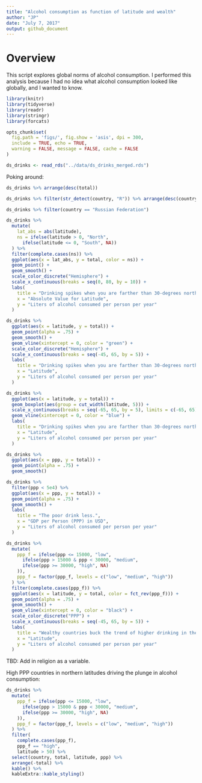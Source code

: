 ```yaml
---
title: "Alcohol consumption as function of latitude and wealth"
author: "JP"
date: "July 7, 2017"
output: github_document
---
```


# Overview
This script explores global norms of alcohol consumption. I performed this analysis because I had no idea what alcohol consumption looked like globally, and I wanted to know. 
```r
library(knitr)
library(tidyverse)
library(readr)
library(stringr)
library(forcats)
```

```r
opts_chunk$set(
  fig.path = 'figs/', fig.show = 'asis', dpi = 300, 
  include = TRUE, echo = TRUE, 
  warning = FALSE, message = FALSE, cache = FALSE
) 
```

```r
ds_drinks <- read_rds("../data/ds_drinks_merged.rds")
```

Poking around: 
```r
ds_drinks %>% arrange(desc(total))

ds_drinks %>% filter(str_detect(country, "R")) %>% arrange(desc(country))

ds_drinks %>% filter(country == "Russian Federation")
```


```r
ds_drinks %>% 
  mutate(
    lat_abs = abs(latitude),
    ns = ifelse(latitude > 0, "North",
      ifelse(latitude <= 0, "South", NA))
  ) %>% 
  filter(complete.cases(ns)) %>% 
  ggplot(aes(x = lat_abs, y = total, color = ns)) + 
  geom_point() + 
  geom_smooth() + 
  scale_color_discrete("Hemisphere") + 
  scale_x_continuous(breaks = seq(0, 80, by = 10)) + 
  labs(
    title = "Drinking spikes when you are farther than 30-degrees north from the equator,\nespecially so in the northern hemisphere.",
    x = "Absolute Value for Latitude",
    y = "Liters of alcohol consumed per person per year"
  )
```

```r
ds_drinks %>% 
  ggplot(aes(x = latitude, y = total)) + 
  geom_point(alpha = .75) + 
  geom_smooth() + 
  geom_vline(xintercept = 0, color = "green") + 
  scale_color_discrete("Hemisphere") + 
  scale_x_continuous(breaks = seq(-45, 65, by = 5)) + 
  labs(
    title = "Drinking spikes when you are farther than 30-degrees north from the equator,\nespecially so in the northern hemisphere.",
    x = "Latitude",
    y = "Liters of alcohol consumed per person per year"
  )
```

```r
ds_drinks %>% 
  ggplot(aes(x = latitude, y = total)) + 
  geom_boxplot(aes(group = cut_width(latitude, 5))) + 
  scale_x_continuous(breaks = seq(-65, 65, by = 5), limits = c(-65, 65)) + 
  geom_vline(xintercept = 0, color = "blue") + 
  labs(
    title = "Drinking spikes when you are farther than 30-degrees north of the equator,\nor 15 degrees south",
    x = "Latitude",
    y = "Liters of alcohol consumed per person per year"
  )
```

```r
ds_drinks %>% 
  ggplot(aes(x = ppp, y = total)) + 
  geom_point(alpha = .75) + 
  geom_smooth() 

ds_drinks %>% 
  filter(ppp < 5e4) %>% 
  ggplot(aes(x = ppp, y = total)) + 
  geom_point(alpha = .75) + 
  geom_smooth() + 
  labs(
    title = "The poor drink less.",
    x = "GDP per Person (PPP) in USD",
    y = "Liters of alcohol consumed per person per year"
  ) 
```

```r
ds_drinks %>% 
  mutate(
    ppp_f = ifelse(ppp <= 15000, "low",
      ifelse(ppp > 15000 & ppp < 30000, "medium",
      ifelse(ppp >= 30000, "high", NA)
    )),
    ppp_f = factor(ppp_f, levels = c("low", "medium", "high"))
  ) %>% 
  filter(complete.cases(ppp_f)) %>% 
  ggplot(aes(x = latitude, y = total, color = fct_rev(ppp_f))) + 
  geom_point(alpha = .75) + 
  geom_smooth() + 
  geom_vline(xintercept = 0, color = "black") + 
  scale_color_discrete("PPP") + 
  scale_x_continuous(breaks = seq(-45, 65, by = 5)) + 
  labs(
    title = "Wealthy countries buck the trend of higher drinking in the far north.",
    x = "Latitude",
    y = "Liters of alcohol consumed per person per year"
  )
```

TBD: Add in religion as a variable. 

High PPP countries in northern latitudes driving the plunge in alcohol consumption:
```r
ds_drinks %>% 
  mutate(
    ppp_f = ifelse(ppp <= 15000, "low",
      ifelse(ppp > 15000 & ppp < 30000, "medium",
      ifelse(ppp >= 30000, "high", NA)
    )),
    ppp_f = factor(ppp_f, levels = c("low", "medium", "high"))
  ) %>% 
  filter(
    complete.cases(ppp_f),
    ppp_f == "high",
    latitude > 50) %>% 
  select(country, total, latitude, ppp) %>% 
  arrange(-total) %>% 
  kable() %>% 
  kableExtra::kable_styling()
```



